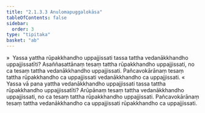 ```yaml
---
title: "2.1.3.3 Anulomapuggalokāsa"
tableOfContents: false
sidebar:
  order: 3
type: "tipitaka"
basket: "ab"
---
```



<DynamicBreadcrumb />

<Division number="64">

<Paragraph number="537">
»  Yassa yattha rūpakkhandho uppajjissati tassa tattha vedanākkhandho uppajjissatīti?
</Paragraph>

<Paragraph number="538">
Asaññasattānaṃ tesaṃ tattha rūpakkhandho uppajjissati, no ca tesaṃ tattha vedanākkhandho uppajjissati. Pañcavokārānaṃ tesaṃ tattha rūpakkhandho ca uppajjissati vedanākkhandho ca uppajjissati.
</Paragraph>

<Paragraph number="539">
«  Yassa vā pana yattha vedanākkhandho uppajjissati tassa tattha rūpakkhandho uppajjissatīti?
</Paragraph>

<Paragraph number="540">
Arūpānaṃ tesaṃ tattha vedanākkhandho uppajjissati, no ca tesaṃ tattha rūpakkhandho uppajjissati. Pañcavokārānaṃ tesaṃ tattha vedanākkhandho ca uppajjissati rūpakkhandho ca uppajjissati.
</Paragraph>
</Division>